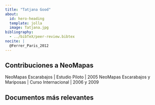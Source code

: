 ```yaml
---
title: "Tatjana Good"
about:
  id: hero-heading
  template: jolla
  image: Tatjana.jpg
bibliography: 
  - ../bibTeX/peer-review.bibtex
nocite: |
  @Ferrer_Paris_2012
---
```


:::{#hero-heading}


## Contribuciones a NeoMapas

NeoMapas Escarabajos | Estudio Piloto | 2005
NeoMapas Escarabajos y Mariposas | Curso Internacional | 2006 y 2009

:::
 



## Documentos más relevantes

::: {#refs}
:::